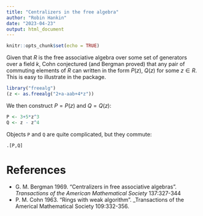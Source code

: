 ```yaml
---
title: "Centralizers in the free algebra"
author: "Robin Hankin"
date: "2023-04-23"
output: html_document
---
```


```r
knitr::opts_chunk$set(echo = TRUE)
```

Given that $R$ is the free associative algebra over some set of
generators over a field $k$, Cohn conjectured (and Bergman proved)
that any pair of commuting elements of $R$ can written in the form
$P(z)$, $Q(z)$ for some $z\in R$.  This is easy to illustrate in the
package.

```r
library("freealg")
(z <- as.freealg("2+a-aab+4*z"))
```

We then construct $P=P(z)$ and $Q=Q(z)$:
```r
P <- 3+5*z^3
Q <- z - z^4
```

Objects `P` and `Q` are quite complicated, but they commute:

```r
.[P,Q]
```


# References 

* G. M. Bergman 1969.  "Centralizers in free associative algebras".  _Transactions of the American Mathematical Society_ 137:327-344
* P. M. Cohn 1963.  "Rings with weak algorithm".  _Transactions of the Americal Mathematical Society 109:332-356.
